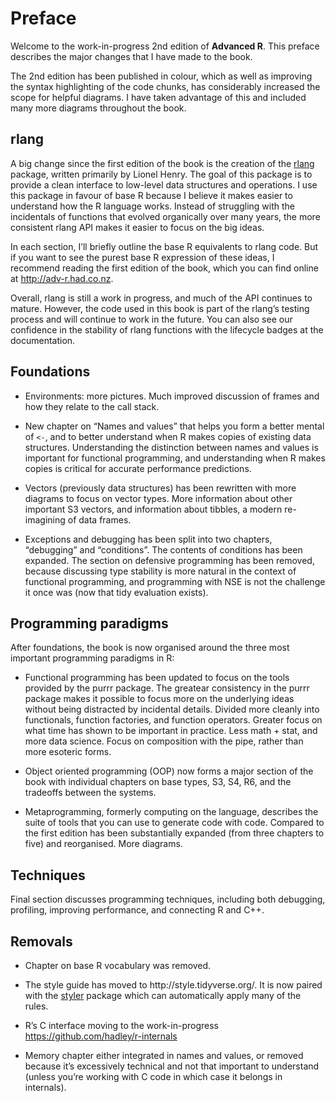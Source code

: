 # Preface

Welcome to the work-in-progress 2nd edition of __Advanced R__. This preface describes the major changes that I have made to the book.

The 2nd edition has been published in colour, which as well as improving the syntax highlighting of the code chunks, has considerably increased the scope for helpful diagrams. I have taken advantage of this and included many more diagrams throughout the book. 

## rlang

A big change since the first edition of the book is the creation of the [rlang](http://rlang.r-lib.org) package, written primarily by Lionel Henry. The goal of this package is to provide a clean interface to low-level data structures and operations. I use this package in favour of base R because I believe it makes easier to understand how the R language works. Instead of struggling with the incidentals of functions that evolved organically over many years, the more consistent rlang API makes it easier to focus on the big ideas.

In each section, I'll briefly outline the base R equivalents to rlang code. But if you want to see the purest base R expression of these ideas, I recommend reading the first edition of the book, which you can find online at <http://adv-r.had.co.nz>.

Overall, rlang is still a work in progress, and much of the API continues to mature. However, the code used in this book is part of the rlang's testing process and will continue to work in the future. You can also see our confidence in the stability of rlang functions with the lifecycle badges at the documentation.

## Foundations

*   Environments: more pictures. Much improved discussion of frames and how they
    relate to the call stack.

*   New chapter on "Names and values" that helps you form a better mental 
    of `<-`, and to better understand when R makes copies of existing 
    data structures. Understanding the distinction between names and values is
    important for functional programming, and understanding when R makes copies
    is critical for accurate performance predictions.

*   Vectors (previously data structures) has been rewritten 
    with more diagrams to focus on vector types. More information
    about other important S3 vectors, and information about tibbles,
    a modern re-imagining of data frames.

*   Exceptions and debugging has been split into two chapters, "debugging"
    and "conditions". The contents of conditions has been expanded. The section
    on defensive programming has been removed, because discussing type stability
    is more natural in the context of functional programming, and programming
    with NSE is not the challenge it once was (now that tidy evaluation exists).

## Programming paradigms

After foundations, the book is now organised around the three most important programming paradigms in R:

* Functional programming has been updated to focus on the tools provided by
  the purrr package. The greatear consistency in the purrr package makes 
  it possible to focus more on the underlying ideas without being distracted by 
  incidental details.  Divided more cleanly into functionals, function 
  factories, and function operators. Greater focus on what time has shown to
  be important in practice. Less math + stat, and more data science.
  Focus on composition with the pipe, rather than more esoteric forms.

* Object oriented programming (OOP) now forms a major section of the book with 
  individual chapters on base types, S3, S4, R6, and the tradeoffs between 
  the systems.
  
* Metaprogramming, formerly computing on the language, describes the suite
  of tools that you can use to generate code with code. Compared to the 
  first edition has been substantially expanded (from three chapters to five)
  and reorganised. More diagrams.

## Techniques

Final section discusses programming techniques, including both debugging, profiling, improving performance, and connecting R and C++.

## Removals

* Chapter on base R vocabulary was removed.

* The style guide has moved to http://style.tidyverse.org/. It is now
  paired with the [styler](http://styler.r-lib.org/) package which can
  automatically apply many of the rules.

* R's C interface moving to the work-in-progress 
  <https://github.com/hadley/r-internals>

* Memory chapter either integrated in names and values, or removed because
  it's excessively technical and not that important to understand (unless
  you're working with C code in which case it belongs in internals).
